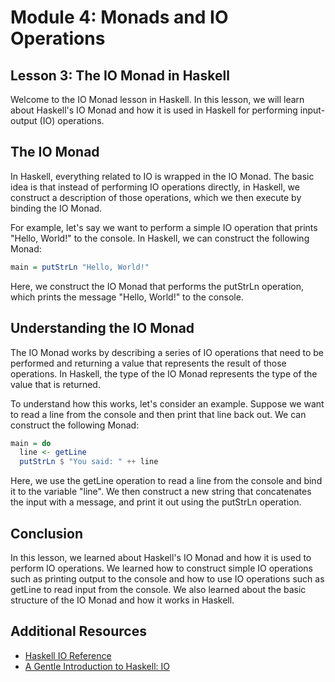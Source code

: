 # Module 4: Monads and IO Operations

## Lesson 3: The IO Monad in Haskell

Welcome to the IO Monad lesson in Haskell. In this lesson, we will learn about Haskell's IO Monad and how it is used in Haskell for performing input-output (IO) operations.

## The IO Monad

In Haskell, everything related to IO is wrapped in the IO Monad. The basic idea is that instead of performing IO operations directly, in Haskell, we construct a description of those operations, which we then execute by binding the IO Monad.

For example, let's say we want to perform a simple IO operation that prints "Hello, World!" to the console. In Haskell, we can construct the following Monad:

```haskell
main = putStrLn "Hello, World!"
```

Here, we construct the IO Monad that performs the putStrLn operation, which prints the message "Hello, World!" to the console.

## Understanding the IO Monad

The IO Monad works by describing a series of IO operations that need to be performed and returning a value that represents the result of those operations. In Haskell, the type of the IO Monad represents the type of the value that is returned.

To understand how this works, let's consider an example. Suppose we want to read a line from the console and then print that line back out. We can construct the following Monad:

```haskell
main = do
  line <- getLine
  putStrLn $ "You said: " ++ line
```

Here, we use the getLine operation to read a line from the console and bind it to the variable "line". We then construct a new string that concatenates the input with a message, and print it out using the putStrLn operation.

## Conclusion

In this lesson, we learned about Haskell's IO Monad and how it is used to perform IO operations. We learned how to construct simple IO operations such as printing output to the console and how to use IO operations such as getLine to read input from the console. We also learned about the basic structure of the IO Monad and how it works in Haskell.

## Additional Resources

- [Haskell IO Reference](https://www.haskell.org/onlinereport/standard-prelude.html#t%3AIOMode)
- [A Gentle Introduction to Haskell: IO](http://www.cs.nott.ac.uk/~pszgmh/IO/haskell_io.pdf)
